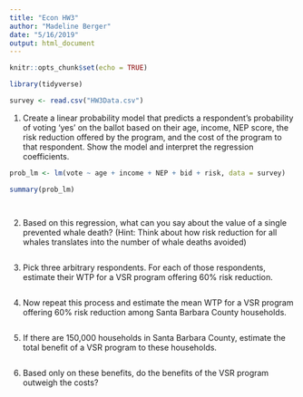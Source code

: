 ```yaml
---
title: "Econ HW3"
author: "Madeline Berger"
date: "5/16/2019"
output: html_document
---
```


```r
knitr::opts_chunk$set(echo = TRUE)

library(tidyverse)

survey <- read.csv("HW3Data.csv")


```


1. Create a linear probability model that predicts a respondent’s probability of voting ‘yes’ on the ballot based on their age, income, NEP score, the risk reduction offered by the program, and the cost of the program to that respondent. Show the model and interpret the regression coefficients.
```r

prob_lm <- lm(vote ~ age + income + NEP + bid + risk, data = survey)

summary(prob_lm)




```


2. Based on this regression, what can you say about the value of a single prevented whale death? (Hint: Think about how risk reduction for all whales translates into the number of whale deaths avoided)
```r

```


3. Pick three arbitrary respondents. For each of those respondents, estimate their WTP for a VSR program offering 60% risk reduction.
```r

```


4. Now repeat this process and estimate the mean WTP for a VSR program offering 60% risk reduction among Santa Barbara County households.
```r

```


5. If there are 150,000 households in Santa Barbara County, estimate the total benefit of a VSR program to these households.
```r

```


6. Based only on these benefits, do the benefits of the VSR program outweigh the costs?
```r

```

